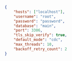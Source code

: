 
```json title="olake_directory/config.json"
{
    "hosts": ["localhost"],
    "username": "root",
    "password": "password",
    "database": "main",
    "port": 3306,
    "tls_skip_verify": true,
    "default_mode": "cdc",
    "max_threads": 10,
    "backoff_retry_count": 2
}
```